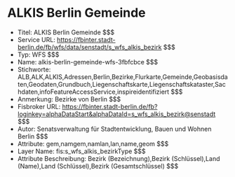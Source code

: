 # ALKIS Berlin Gemeinde
- Titel: ALKIS Berlin Gemeinde $$$
- Service URL: https://fbinter.stadt-berlin.de/fb/wfs/data/senstadt/s_wfs_alkis_bezirk $$$
- Typ: WFS $$$
- Name: alkis-berlin-gemeinde-wfs-3fbfcbce $$$
- Stichworte: ALB,ALK,ALKIS,Adressen,Berlin,Bezirke,Flurkarte,Gemeinde,Geobasisdaten,Geodaten,Grundbuch,Liegenschaftskarte,Liegenschaftskataster,Sachdaten,infoFeatureAccessService,inspireidentifiziert $$$
- Anmerkung: Bezirke von Berlin $$$
- Fisbroker URL: https://fbinter.stadt-berlin.de/fb?loginkey=alphaDataStart&alphaDataId=s_wfs_alkis_bezirk@senstadt $$$
- Autor: Senatsverwaltung für Stadtentwicklung, Bauen und Wohnen Berlin $$$
- Attribute: gem,namgem,namlan,lan,name,geom $$$
- Layer Name: fis:s_wfs_alkis_bezirkType $$$
- Attribute Beschreibung: Bezirk (Bezeichnung),Bezirk (Schlüssel),Land (Name),Land (Schlüssel),Bezirk (Gesamtschlüssel) $$$
